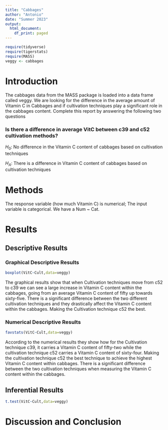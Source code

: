 ```yaml
---
title: "Cabbages"
author: "Antonio"
date: "Summer 2023"
output:
  html_document:
    df_print: paged
---
```


```r
require(tidyverse)
require(tigerstats)
require(MASS)
veggy <- cabbages
```

# Introduction

<!--In this section you explain what you are trying to show.  Where did the data come from?  What is the research or other question you are trying to answer?!-->

 The cabbages data from the MASS package is loaded into a data frame called veggy. We are looking for the difference in the average amount of Vitamin C in Cabbages and if cultivation techniques play a significant role in the cabbages content. Complete this report by answering the following two questions  
 
### Is there a difference in average VitC between c39 and c52 cultivation methods?

$H_0$: No difference in the Vitamin C content of cabbages based on cultivation techniques

$H_A$: There is a difference in Vitamin C content of cabbages based on cultivation techniques

# Methods

<!--Decide on your methods:  use "variable analysis" or other appropriate descriptors.  Make sure to choose at least one graphical method and at least one numerical method.!-->

The response variable (how much Vitamin C) is numerical; The input variable is categorical. We have a Num ~ Cat.

# Results

<!--Divide this section into two sub-sections:  One for your descriptive  results and one for your inferential results.!-->

## Descriptive Results

### Graphical Descriptive Results

<!--Graphical results here.  Make sure to show your code.  Provide appropriate labels for axes, giving units if possible, and provide a good title for the graph, too.  Use the graphical results to describe the patterns if any that exist in the data as focused toward the research question!-->

```r
boxplot(VitC~Cult,data=veggy)
```

The graphical results show that when Cultivation techniques move from c52 to c39 we can see a large increase in Vitamin C content within the cabbages, going from an average Vitamin C content of fifty up towards sixty-five. There is a significant difference between the two different cultivation techniques and they drastically affect the Vitamin C content within the cabbages. Making the Cultivation technique c52 the best.

### Numerical Descriptive Results

<!--Numerical results go here. Use the numerical results to describe the patterns if any that exist in the data as focused toward the research question!-->

```r
favstats(VitC~Cult,data=veggy)
```

According to the numerical results they show how for the Cultivation technique c39, it carries a Vitamin C content of fifty-two while the cultivation technique c52 carries a Vitamin C content of sixty-four. Making the cultivation technique c52 the best technique to achieve the highest Vitamin C content within cabbages. There is a significant difference between the two cultivation techniques when measuring the Vitamin C content within the cabbages.

## Inferential Results

<!--State hypothesis clearly.  Make sure your discussion of the inferential test covers all the aspects that the test output produces, such as test statistic, p-value etc.  Make a decision about the null hypothesis, explain the assumptions on which the selected test/procedure was based, and why the chosen procedure satisfys the assumptions and is appropriate to answer the research question!-->

```r
t.test(VitC~Cult,data=veggy)
```



# Discussion and Conclusion

<!--Discussion and conclusion here.  If you found a relationship be sure to consider whether the relationship occurs because one of the variavbles causes the other, or whether they perhasps are related for some other reason.  Watch the chapter 6 videos from the GeorgeTown videos collection.!-->
